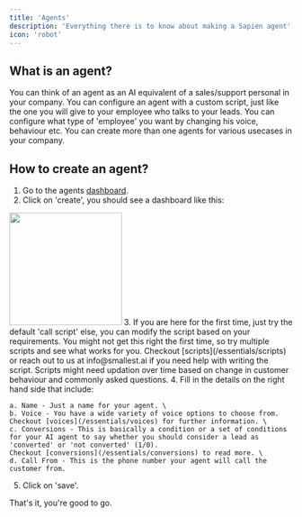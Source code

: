 ```yaml
---
title: 'Agents'
description: 'Everything there is to know about making a Sapien agent'
icon: 'robot'
---
```


## What is an agent?

You can think of an agent as an AI equivalent of a sales/support personal in your company.
You can configure an agent with a custom script, just like the one you will give to your employee 
who talks to your leads. You can configure what type of 'employee' you want by changing his voice, behaviour etc.
You can create more than one agents for various usecases in your company.

## How to create an agent?

1. Go to the agents [dashboard](https://sapien-beige.vercel.app/dashboard/agent).
2. Click on 'create', you should see a dashboard like this:
<img height="200" src="/images/agent-dashboard.png" />
3. If you are here for the first time, just try the default 'call script' else, you can modify the script based on your requirements. You might not get this right the first time,
so try multiple scripts and see what works for you. Checkout [scripts](/essentials/scripts) or reach out to us at info@smallest.ai if you need help
with writing the script. Scripts might need updation over time based on change in customer behaviour and commonly asked questions.
4. Fill in the details on the right hand side that include:

    a. Name - Just a name for your agent. \
    b. Voice - You have a wide variety of voice options to choose from. Checkout [voices](/essentials/voices) for further information. \
    c. Conversions - This is basically a condition or a set of conditions for your AI agent to say whether you should consider a lead as 'converted' or 'not converted' (1/0).
    Checkout [conversions](/essentials/conversions) to read more. \
    d. Call From - This is the phone number your agent will call the customer from.
5. Click on 'save'.

That's it, you're good to go.


 
